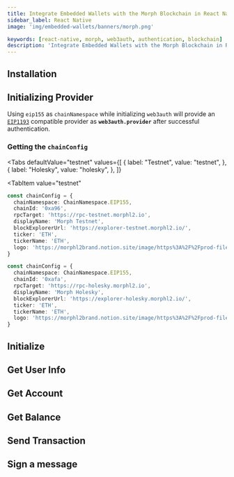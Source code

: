 ```yaml
---
title: Integrate Embedded Wallets with the Morph Blockchain in React Native
sidebar_label: React Native
image: 'img/embedded-wallets/banners/morph.png'

keywords: [react-native, morph, web3auth, authentication, blockchain]
description: 'Integrate Embedded Wallets with the Morph Blockchain in React Native | Embedded Wallets'
---
```



## Installation

<InstallationSnippet />

## Initializing Provider

Using `eip155` as `chainNamespace` while initializing `web3auth` will provide an [`EIP1193`](https://eips.ethereum.org/EIPS/eip-1193) compatible provider as **`web3auth.provider`** after successful authentication.

### Getting the `chainConfig`

<Tabs
 defaultValue="testnet"
  values={[
    { label: "Testnet", value: "testnet", },
    { label: "Holesky", value: "holesky", },
  ]}
>

<TabItem
  value="testnet"
>

```typescript
const chainConfig = {
  chainNamespace: ChainNamespace.EIP155,
  chainId: '0xa96',
  rpcTarget: 'https://rpc-testnet.morphl2.io',
  displayName: 'Morph Testnet',
  blockExplorerUrl: 'https://explorer-testnet.morphl2.io/',
  ticker: 'ETH',
  tickerName: 'ETH',
  logo: 'https://morphl2brand.notion.site/image/https%3A%2F%2Fprod-files-secure.s3.us-west-2.amazonaws.com%2Ffcab2c10-8da9-4414-aa63-4998ddf62e78%2F64fbcffc-0e7c-45e1-8900-1bb36dc90924%2FFrame_1597882262.png?table=block&id=0e6a22c3-ed4e-4c25-9575-11b95b1eade9&spaceId=fcab2c10-8da9-4414-aa63-4998ddf62e78&width=2000&userId=&cache=v2',
}
```

</TabItem>
<TabItem
  value="holesky"
>

```typescript
const chainConfig = {
  chainNamespace: ChainNamespace.EIP155,
  chainId: '0xafa',
  rpcTarget: 'https://rpc-holesky.morphl2.io',
  displayName: 'Morph Holesky',
  blockExplorerUrl: 'https://explorer-holesky.morphl2.io/',
  ticker: 'ETH',
  tickerName: 'ETH',
  logo: 'https://morphl2brand.notion.site/image/https%3A%2F%2Fprod-files-secure.s3.us-west-2.amazonaws.com%2Ffcab2c10-8da9-4414-aa63-4998ddf62e78%2F64fbcffc-0e7c-45e1-8900-1bb36dc90924%2FFrame_1597882262.png?table=block&id=0e6a22c3-ed4e-4c25-9575-11b95b1eade9&spaceId=fcab2c10-8da9-4414-aa63-4998ddf62e78&width=2000&userId=&cache=v2',
}
```

</TabItem>
</Tabs>

## Initialize

<InitialisationSnippet />

## Get User Info

<UserInfoSnippet />

## Get Account

<GetAccountSnippet />

## Get Balance

<GetBalanceSnippet />

## Send Transaction

<SendTransactionSnippet />

## Sign a message

<SignMessageSnippet />
